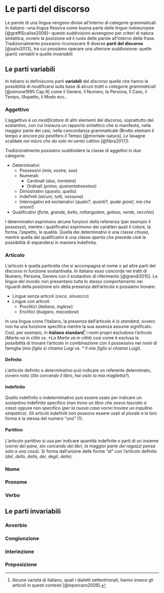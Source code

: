 
# Le parti del discorso

Le parole di una lingua vengono divise all'interno di categorie grammaticali. In italiano --una lingua flessiva come buona parte delle lingue indoeuropee [@graffiScalise2009]-- queste suddivisioni avvengono per criteri di natura sintattica, ovvero la posizione ed il ruolo delle parole all'interno della frase. Tradizionalmente possiamo riconoscere 9 diverse **parti del discorso** [@salvi2013], tra cui possiamo operare una ulteriore suddivisione: quelle (parti) *variabili* e quelle *invariabili*.  


## Le parti variabili

In italiano si definiscono parti **variabili** del discorso quelle che hanno la possibilità di modificarsi sulla base di alcuni *tratti* o *categorie grammaticali* [@simone1995 Cap.9] come il Genere, il Numero, la Persona, il Caso, il Tempo, l'Aspetto, il Modo ecc.. 

### Aggettivo  

L'aggettivo è un *modificatore* di altri elementi del discorso, soprattutto del sostantivo, con cui instaura un rapporto sintattico che si manifesta, nella maggior parte dei casi, nella concordanza grammaticale (Brutto *stamani il* tempo *e ancora più* pestifero *il* Tempo [@montale-satura], *Le* lasagne scaldate *nel micro che da solo mi sento* cattivo [@fibra2017]).


Tradizionalmente possiamo suddividere la classe di aggettivi in due categorie:

* Determinativi:
    * Possessivi (*mia, vostre, suo*)
    * Numerali:
        * Cardinali (*due, trentatré*) 
        * Ordinali (*primo, quarantatreesimo*)
    * Dimostrativi (*questo, quello*)
    * Indefiniti (*alcuni, tutti, nessuna*)
    * Interrogativi ed esclamativi (*quale?, quanti?, quale gioia!, ma che onore!*)
* Qualificativi (*forte, grande, bello, rettangolare, goloso, verde, vecchio*)

I determinativi esprimono alcune funzioni della referenza (per esempio il possesso), mentre i qualificativi esprimono dei caratteri quali il colore, la forma, l'aspetto, le qualità. Quella dei determinativi è una classe *chiusa*, mentre quella dei qualificativi è una classe *aperta* che prevede cioè la possibilità di espandersi in maniera indefinita.

### Articolo

L'articolo è quella particella che si accompagna al nome o ad altre parti del discorso in funzione sostantivata. In italiano esso concorda nei tratti di Numero, Persona, Genere con il sostantivo di riferimento [@grandi2010].
Le lingue del mondo non presentano tutte lo stesso comportamento nei riguardi della posizione e/o della presenza dell'articolo e possiamo trovare:

* Lingue senza articoli (*ceco, slovacco*)
* Lingue con articoli
    * Proclitici (*italiano, inglese*)
    * Enclitici (*bulgaro, macedone*)

In una lingua come l'italiano, la presenza dell'articolo è lo *standard*, ovvero non ha una funzione specifica mentre la sua assenza assume significato. Così, per esempio, in **italiano standard**^[Alcune varietà di italiano, quali i dialetti settentrionali, hanno invece gli articoli in questi contesti [@loporcaro2009].] i nomi propri escludono l'articolo (*Marta va in città* vs. *\*La Marta va in città*) così come è esclusa la possibilità di trovare l'articolo in combinazione con il possessivo nei nomi di famiglia (*mio figlio si chiama Luigi* vs. *\* Il mio figlio si chiama Luigi*). 

\begin{table}[]
\begin{tabular}{@{}lrrrrrr@{}}
\toprule
      & \multicolumn{2}{c}{Definito} & \multicolumn{2}{c}{Indefinito} & \multicolumn{2}{c}{Partitivo} \\ \midrule
      & Sing          & Plur         & Sing           & Plur          & Sing          & Plur          \\
Masch & il            & i            & un             & -             & del           & dei           \\
Masch & lo            & gli          & uno            & -             & dello         & degli         \\
Fem   & la            & le           & una            & -             & della         & delle         \\ \bottomrule
\end{tabular}
\caption{Tabella riassuntiva degli articoli in italiano}
\end{table}





#### Definito

L'articolo definito o *determinativo* può indicare un referente determinato, ovvero noto (*Sto cercando il libro*, *hai visto la mia maglietta?*).


#### Indefinito

Quello indefinito o indeterminativo può essere usato per indicare un sostantivo indefinito specifico (*non trovo un libro che avevo lasciato a casa*) oppure non specifico (*per la nuova casa vorrei trovare un inquilino simpatico*). Gli articoli indefiniti non possono essere usati al plurale e la loro forma è la stessa del numero "uno" (1). 


#### Partitivo

L'articolo partitivo si usa per indicare quantità indefinite o parti di un insieme (*vorrei del pane*, *sto cercando dei libri*, *la maggior parte dei ragazzi pensa solo a una cosa*). Si forma dall'unione delle forme "di" con l'articolo definito (*del*, *dello*, *della*, *dei*, *degli*, *delle*).

### Nome
### Pronome
### Verbo

## Le parti invariabili

### Avverbio
### Congiunzione
### Interiezione
### Preposizione
